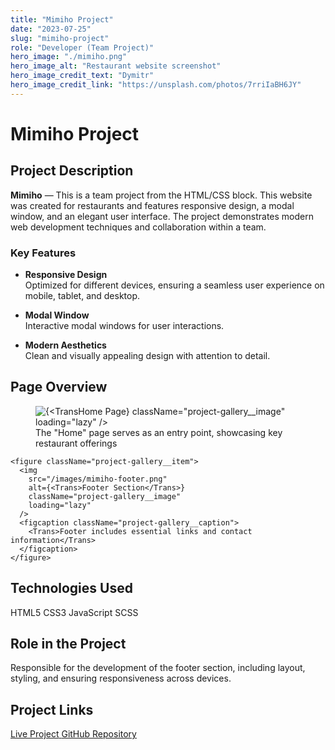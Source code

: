 ```yaml
---
title: "Mimiho Project"
date: "2023-07-25"
slug: "mimiho-project"
role: "Developer (Team Project)"
hero_image: "./mimiho.png"
hero_image_alt: "Restaurant website screenshot"
hero_image_credit_text: "Dymitr"
hero_image_credit_link: "https://unsplash.com/photos/7rriIaBH6JY"
---
```



<div className="project-page project-page--restaurant">

  <h1 className="project-page__title"><Trans>Mimiho Project</Trans></h1>

  ## <Trans>Project Description</Trans>

  **<Trans>Mimiho</Trans>** — <Trans>This is a team project from the HTML/CSS block. This website was created for restaurants and features responsive design, a modal window, and an elegant user interface. The project demonstrates modern web development techniques and collaboration within a team.</Trans>

  ### <Trans>Key Features</Trans>

  - **<Trans>Responsive Design</Trans>**  
    <Trans>Optimized for different devices, ensuring a seamless user experience on mobile, tablet, and desktop.</Trans>
  
  - **<Trans>Modal Window</Trans>**  
    <Trans>Interactive modal windows for user interactions.</Trans>

  - **<Trans>Modern Aesthetics</Trans>**  
    <Trans>Clean and visually appealing design with attention to detail.</Trans>

  ## <Trans>Page Overview</Trans>

  <div className="project-gallery">
    <figure className="project-gallery__item">
      <img
        src="/images/mimiho-home.png"
        alt={<Trans>Home Page</Trans>}
        className="project-gallery__image"
        loading="lazy"
      />
      <figcaption className="project-gallery__caption">
        <Trans>The "Home" page serves as an entry point, showcasing key restaurant offerings</Trans>
      </figcaption>
    </figure>
    
    <figure className="project-gallery__item">
      <img
        src="/images/mimiho-footer.png"
        alt={<Trans>Footer Section</Trans>}
        className="project-gallery__image"
        loading="lazy"
      />
      <figcaption className="project-gallery__caption">
        <Trans>Footer includes essential links and contact information</Trans>
      </figcaption>
    </figure>
  </div>

  ## <Trans>Technologies Used</Trans>

  <div className="tech-stack">
    <span className="tech-stack__item">HTML5</span>
    <span className="tech-stack__item">CSS3</span>
    <span className="tech-stack__item">JavaScript</span>
    <span className="tech-stack__item">SCSS</span>
  </div>

  ## <Trans>Role in the Project</Trans>
  
  <p><Trans>Responsible for the development of the footer section, including layout, styling, and ensuring responsiveness across devices.</Trans></p>

  ## <Trans>Project Links</Trans>

  <div className="project-links">
    <a 
      href="https://kilativ54.github.io/parcel-6-team-project/" 
      className="project-links__link"
      target="_blank"
      rel="noopener noreferrer"
    >
      <Trans>Live Project</Trans>
    </a>
    <a 
      href="https://github.com/kilativ54/parcel-6-team-project" 
      className="project-links__link"
      target="_blank"
      rel="noopener noreferrer"
    >
      <Trans>GitHub Repository</Trans>
    </a>
  </div>
</div>